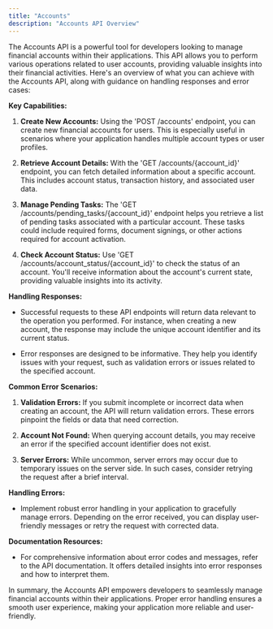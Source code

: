 ```yaml
---
title: "Accounts"
description: "Accounts API Overview"
---
```


The Accounts API is a powerful tool for developers looking to manage financial accounts within their applications. This API allows you to perform various operations related to user accounts, providing valuable insights into their financial activities. Here's an overview of what you can achieve with the Accounts API, along with guidance on handling responses and error cases:

**Key Capabilities:**

1. **Create New Accounts:** Using the 'POST /accounts' endpoint, you can create new financial accounts for users. This is especially useful in scenarios where your application handles multiple account types or user profiles.

2. **Retrieve Account Details:** With the 'GET /accounts/{account_id}' endpoint, you can fetch detailed information about a specific account. This includes account status, transaction history, and associated user data.

3. **Manage Pending Tasks:** The 'GET /accounts/pending_tasks/{account_id}' endpoint helps you retrieve a list of pending tasks associated with a particular account. These tasks could include required forms, document signings, or other actions required for account activation.

4. **Check Account Status:** Use 'GET /accounts/account_status/{account_id}' to check the status of an account. You'll receive information about the account's current state, providing valuable insights into its activity.

**Handling Responses:**

- Successful requests to these API endpoints will return data relevant to the operation you performed. For instance, when creating a new account, the response may include the unique account identifier and its current status.

- Error responses are designed to be informative. They help you identify issues with your request, such as validation errors or issues related to the specified account.

**Common Error Scenarios:**

1. **Validation Errors:** If you submit incomplete or incorrect data when creating an account, the API will return validation errors. These errors pinpoint the fields or data that need correction.

2. **Account Not Found:** When querying account details, you may receive an error if the specified account identifier does not exist.

3. **Server Errors:** While uncommon, server errors may occur due to temporary issues on the server side. In such cases, consider retrying the request after a brief interval.

**Handling Errors:**

- Implement robust error handling in your application to gracefully manage errors. Depending on the error received, you can display user-friendly messages or retry the request with corrected data.

**Documentation Resources:**

- For comprehensive information about error codes and messages, refer to the API documentation. It offers detailed insights into error responses and how to interpret them.

In summary, the Accounts API empowers developers to seamlessly manage financial accounts within their applications. Proper error handling ensures a smooth user experience, making your application more reliable and user-friendly.
